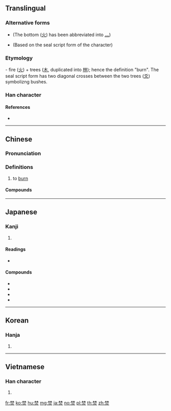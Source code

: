 {{character info/new}}
==Translingual==

===Alternative forms===
* {{l|mul|㷊}} (The bottom ([[火]]) has been abbreviated into [[灬]])
* {{l|mul|燓}} (Based on the seal script form of the character)

===Etymology===
{{Han etyl}}
{{liushu|ic}} - fire ([[火]]) + trees ([[木]], duplicated into [[林]]); hence the definition "burn". The seal script form has two diagonal crosses between the two trees ([[爻]]) symbolizng bushes.

===Han character===
{{Han char|rn=86|rad=火|as=08|sn=12|four=44809|canj=DDF|ids=⿱林火}}

====References====
* {{Han ref|kx=0673.130|dkj=19100|dj=1081.150|hdz=32208.090|uh=711A|ud=28954|bh=B549|bd=46409}}

----

==Chinese==
{{zh-forms}}

===Pronunciation===
{{zh-pron
|m=fén
|ma=y
|c=fan4,fan3
|h=pfs=
|md=
|mn=
|w=
|mc=y
|oc=y
|cat=v
}}

===Definitions===
{{zh-hanzi}}

# to [[burn]]

====Compounds====
{{der-top}}
{{zh-der|慾火焚身|五內如焚|引火自焚|心急如焚|心焦如焚|憂心如焚|抱薪救焚|拯溺救焚|救焚拯溺|未焚徙薪|沐浴焚香|濟河焚舟|焚修|焚劫|焚化|焚化爐|焚如|焚如之刑|焚如之禍|焚屍揚灰|焚掠|焚書|焚書坑儒|焚林之求|焚林而田|焚林而畋|焚毀|焚溺|焚燒|焚琴煮鶴|焚研|焚硯|焚膏繼晷|焚舟|焚舟破釜|焚芝|焚芝鋤蕙|焚草|焚輪|焚風|焚香|焚香頂禮|焚骨揚灰|焚黃|煮粥焚鬚|煮鶴焚琴|熯焚|玉石俱焚|玉石同焚|玩火自焚|繼晷焚膏|自焚|芝焚蕙嘆|芝艾俱焚|蘭艾俱焚|蘭艾同焚|象齒焚身|飢火中焚|鼓瑟焚香}}
{{der-bottom}}

----

==Japanese==

===Kanji===
{{ja-kanji|grade=|rs=火08}}

# {{defn|lang=ja|sort=火08}}

====Readings====
* {{ja-readings|on=[[ふん]] (fun)|kun=[[やく]] (yaku)}}

====Compounds====
{{der-top}}
* {{ja-r|焚き付ける|たきつける}}
* {{ja-r|焚く|たく}}
* {{ja-r|焚火|たきび}}
* {{ja-r|焚書|ふんしょ}}
{{der-bottom}}

----

==Korean==

===Hanja===
{{ko-hanja|hangeul=분|eumhun=|mr=pun|y=pun}}

# {{defn|lang=ko|sort=火08}}

----

==Vietnamese==

===Han character===
{{vi-hantu|[[phần]], [[phàn]], [[phừng]]|rs=火08}}

# {{defn|lang=vi|sort=火08}}

[[fr:焚]]
[[ko:焚]]
[[hu:焚]]
[[mg:焚]]
[[ja:焚]]
[[no:焚]]
[[pl:焚]]
[[th:焚]]
[[zh:焚]]
